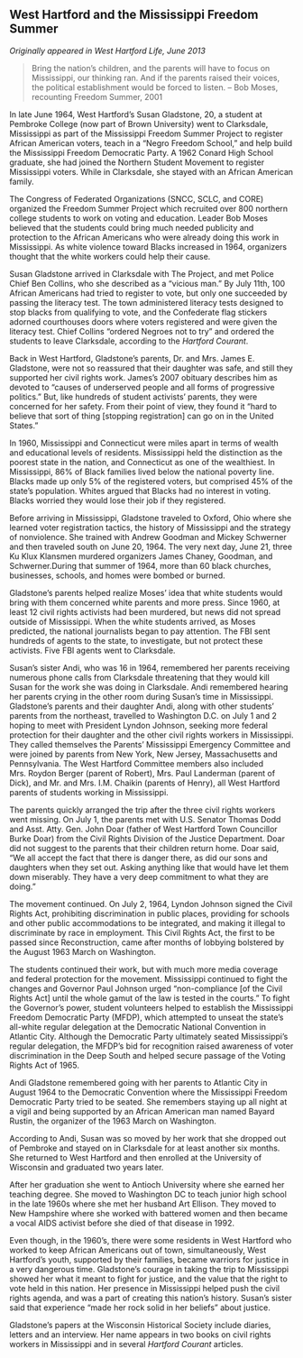 ## West Hartford and the Mississippi Freedom Summer {-}

*Originally appeared in West Hartford Life, June 2013*

> Bring the nation’s children, and the parents will have to focus on Mississippi, our thinking ran. And if the parents raised their voices, the political establishment would be forced to listen.
> -- Bob Moses, recounting Freedom Summer, 2001

In late June 1964, West Hartford’s Susan Gladstone, 20, a student at Pembroke College (now part of Brown University) went to Clarksdale, Mississippi as part of the Mississippi Freedom Summer Project to register African American voters, teach in a “Negro Freedom School,” and help build the Mississippi Freedom Democratic Party. A 1962 Conard High School graduate, she had joined the Northern Student Movement to register Mississippi voters. While in Clarksdale, she stayed with an African American family.

The Congress of Federated Organizations (SNCC, SCLC, and CORE) organized the Freedom Summer Project which recruited over 800 northern college students to work on voting and education. Leader Bob Moses believed that the students could bring much needed publicity and protection to the African Americans who were already doing this work in Mississippi. As white violence toward Blacks increased in 1964, organizers thought that the white workers could help their cause.

Susan Gladstone arrived in Clarksdale with The Project, and met Police Chief Ben Collins, who she described as a “vicious man.” By July 11th, 100 African Americans had tried to register to vote, but only one succeeded by passing the literacy test. The town administered literacy tests designed to stop blacks from qualifying to vote, and the Confederate flag stickers adorned courthouses doors where voters registered and were given the literacy test. Chief Collins “ordered Negroes not to try” and ordered the students to leave Clarksdale, according to the *Hartford Courant*.

Back in West Hartford, Gladstone’s parents, Dr. and Mrs. James E. Gladstone, were not so reassured that their daughter was safe, and still they supported her civil rights work. James’s 2007 obituary describes him as devoted to “causes of underserved people and all forms of progressive politics.” But, like hundreds of student activists’ parents, they were concerned for her safety. From their point of view, they found it “hard to believe that sort of thing [stopping registration] can go on in the United States.”

In 1960, Mississippi and Connecticut were miles apart in terms of wealth and educational levels of residents. Mississippi held the distinction as the poorest state in the nation, and Connecticut as one of the wealthiest. In Mississippi, 86% of Black families lived below the national poverty line. Blacks made up only 5% of the registered voters, but comprised 45% of the state’s population. Whites argued that Blacks had no interest in voting. Blacks worried they would lose their job if they registered.

Before arriving in Mississippi, Gladstone traveled to Oxford, Ohio where she learned voter registration tactics, the history of Mississippi and the strategy of nonviolence. She trained with Andrew Goodman and Mickey Schwerner and then traveled south on June 20, 1964. The very next day, June 21, three Ku Klux Klansmen murdered organizers James Chaney, Goodman, and Schwerner.During that summer of 1964, more than 60 black churches, businesses, schools, and homes were bombed or burned.

Gladstone’s parents helped realize Moses’ idea that white students would bring with them concerned white parents and more press. Since 1960, at least 12 civil rights activists had been murdered, but news did not spread outside of Mississippi. When the white students arrived, as Moses predicted, the national journalists began to pay attention. The FBI sent hundreds of agents to the state, to investigate, but not protect these activists. Five FBI agents went to Clarksdale.

Susan’s sister Andi, who was 16 in 1964, remembered her parents receiving numerous phone calls from Clarksdale threatening that they would kill Susan for the work she was doing in Clarksdale. Andi remembered hearing her parents crying in the other room during Susan’s time in Mississippi. Gladstone’s parents and their daughter Andi, along with other students’ parents from the northeast, travelled to Washington D.C. on July 1 and 2 hoping to meet with President Lyndon Johnson, seeking more federal protection for their daughter and the other civil rights workers in Mississippi. They called themselves the Parents' Mississippi Emergency Committee and were joined by parents from New York, New Jersey, Massachusetts and Pennsylvania. The West Hartford Committee members also included Mrs. Roydon Berger (parent of Robert), Mrs. Paul Landerman (parent of Dick), and Mr. and Mrs. I.M. Chaikin (parents of Henry), all West Hartford parents of students working in Mississippi.

The parents quickly arranged the trip after the three civil rights workers went missing. On July 1, the parents met with U.S. Senator Thomas Dodd and Asst. Atty. Gen. John Doar (father of West Hartford Town Councillor Burke Doar) from the Civil Rights Division of the Justice Department. Doar did not suggest to the parents that their children return home. Doar said, “We all accept the fact that there is danger there, as did our sons and daughters when they set out. Asking anything like that would have let them down miserably. They have a very deep commitment to what they are doing.”

The movement continued. On July 2, 1964, Lyndon Johnson signed the Civil Rights Act, prohibiting discrimination in public places, providing for schools and other public accommodations to be integrated, and making it illegal to discriminate by race in employment. This Civil Rights Act, the first to be passed since Reconstruction, came after months of lobbying bolstered by the August 1963 March on Washington.

The students continued their work, but with much more media coverage and federal protection for the movement. Mississippi continued to fight the changes and Governor Paul Johnson urged “non-compliance [of the Civil Rights Act] until the whole gamut of the law is tested in the courts.” To fight the Governor’s power, student volunteers helped to establish the Mississippi Freedom Democratic Party (MFDP), which attempted to unseat the state's all-white regular delegation at the Democratic National Convention in Atlantic City. Although the Democratic Party ultimately seated Mississippi's regular delegation, the MFDP's bid for recognition raised awareness of voter discrimination in the Deep South and helped secure passage of the Voting Rights Act of 1965.

Andi Gladstone remembered going with her parents to Atlantic City in August 1964 to the Democratic Convention where the Mississippi Freedom Democratic Party tried to be seated. She remembers staying up all night at a vigil and being supported by an African American man named Bayard Rustin, the organizer of the 1963 March on Washington.

According to Andi, Susan was so moved by her work that she dropped out of Pembroke and stayed on in Clarksdale for at least another six months. She returned to West Hartford and then enrolled at the University of Wisconsin and graduated two years later.

After her graduation she went to Antioch University where she earned her teaching degree. She moved to Washington DC to teach junior high school in the late 1960s where she met her husband Art Ellison. They moved to New Hampshire where she worked with battered women and then became a vocal AIDS activist before she died of that disease in 1992.

Even though, in the 1960’s, there were some residents in West Hartford who worked to keep African Americans out of town, simultaneously, West Hartford’s youth, supported by their families, became warriors for justice in a very dangerous time. Gladstone’s courage in taking the trip to Mississippi showed her what it meant to fight for justice, and the value that the right to vote held in this nation. Her presence in Mississippi helped push the civil rights agenda, and was a part of creating this nation’s history. Susan’s sister said that experience “made her rock solid in her beliefs” about justice.

Gladstone’s papers at the Wisconsin Historical Society include diaries, letters and an interview. Her name appears in two books on civil rights workers in Mississippi and in several *Hartford Courant* articles.
